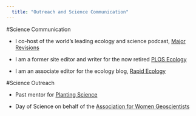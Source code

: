 ```yaml
---
  title: "Outreach and Science Communication"
---
```

  
  #Science Communication
  
  * I co-host of the world's leading ecology and science podcast, [Major Revisions](http://www.majorrevisionsshow.com)
  
  * I am a former site editor and writer for the now retired [PLOS Ecology](http://blogs.plos.org/ecology)
  
  * I am an associate editor for the ecology blog, [Rapid Ecology](http://www.rapidecology.com)
  
  #Science Outreach
  
  * Past mentor for [Planting Science](http://www.plantingscience.org)
  
  * Day of Science on behalf of the [Association for Women Geoscientists](http://www.awg.org)